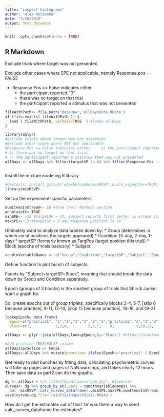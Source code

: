 ```yaml
---
title: "inspect histograms"
author: "Alex Holcombe"
date: "2/26/2018"
output: html_document
---
```


```r
knitr::opts_chunk$set(echo = TRUE)
```

## R Markdown

Exclude trials where target was not presented.

Exclude other cases where SPE not applicable, namely Response.pos == FALSE

* Response.Pos == False indicates either		
  + the participant reported "0"
  + there was no target on that trial
  + the participant reported a stimulus that was not presented

```r

fileWithPath<- file.path("dataRaw",'allDaysData.RData') 
if (file.exists( fileWithPath )) {
  load ( fileWithPath, verbose=TRUE  ) #loads allDays
}

library(dplyr)
#Exclude trials where target was not presented
#Exclude other cases where SPE not applicable
#Response.Pos == False indicates either		a) the participant reported "0"
# b) there was no target on that trial
# c) the participant reported a stimulus that was not presented
allDays <- allDays %>% filter(targetSP != 0) %>% filter(Response.Pos != FALSE)
 
```


Install the mixture modeling R library
```r
#devtools::install_github('alexholcombe/mixRSVP',build_vignettes=TRUE)  #If want latest version
library(mixRSVP)

```

Set up the experiment-specific parameters 

```r

numItemsInStream<- 16 #from their Methods section  
annotateIt<-TRUE
minSPE<- -13 #targetSP = 14, subject reports first letter in stream (1)
maxSPE<- 13 #targetSP = 3 and response position is 16```
```

Ultimately want to analyze data broken down by:
* Group (determines in which serial positions the targets appeared)
* Condition (3-day, 2-day, 1-day)
* targetSP  (formerly known as TargPos (target position this trial))
* Block (epochs of trials basically)
* Subject

```r
condtnVariableNames <- c("Group","Condition","targetSP","Subject","Epoch")  
```

Define function to plot bunch of subjects.

Facets by "Subject+targetSP~Block", meaning that should break the data down by Group and Condition separately.

Epoch (groups of 3 blocks) is the smallest group of trials that Shin & Junker want a graph for.

So, create epochs out of group triplets, specifically
 blocks 2-4, 5-7, [skip 8 because practice], 9-11, 12-14, [skip 15 because practice], 16-18, and 19-21


```r

lookupEpoch= data.frame( 
  Epoch=c("practice1", "1","1","1","2","2","2","practice2","3","3","3","4","4","4", "practice3",  "5","5","5","6","6","6"),
  Block=c(1,           2,3,4,         5,6,7,    8,          9,10,11,   12,13,14,     15,     16,17,18, 19,20,21))

allDays <- plyr::join(allDays,lookupEpoch,by='Block') #https://stackoverflow.com/questions/10158617/how-do-i-replace-numeric-codes-in-a-data-frame-with-value-labels-from-a-data-fr?noredirect=1&lq=1

#Add practice TRUE/FALSE column
allDays$practice <- FALSE
allDays<-allDays %>% mutate(practice= ifelse(Epoch=="practice1" | Epoch=="practice2" | Epoch=="practice3", TRUE, FALSE)) #https://stackoverflow.com/questions/24459752/can-dplyr-package-be-used-for-conditional-mutating#24459900
```


Get ready to plot bunches by fitting data, calculating psychometric curves.   will take up pages and pages of NaN warnings, and takes nearly 12 hours. Then save data so part2 can do the graphs.

```r
dg <- allDays # %>% filter(Condition=="one_day", Block==2)
curves<- dg %>% group_by_at(.vars = condtnVariableNames) %>% 
  do(  mixRSVP::calc_curves_dataframe(.,minSPE,maxSPE,numItemsInStream)   )
save(curves,dg,file='results/inspectHists.Rdata')
```

How do I get the estimates out of this? Or was there a way to send calc_curves_dataframe the estimates?
